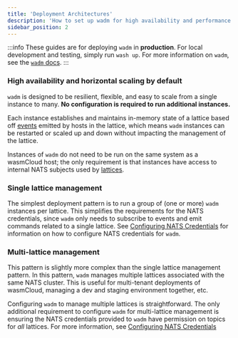 ```yaml
---
title: 'Deployment Architectures'
description: 'How to set up wadm for high availability and performance'
sidebar_position: 2
---
```


<head>
  <meta name="robots" content="noindex" />
</head>

:::info
These guides are for deploying `wadm` in **production**. For local development and testing, simply run `wash up`. For more information on `wadm`, see the [`wadm` docs](/docs/0.82/category/declarative-application-deployment-wadm).
:::

### High availability and horizontal scaling by default

`wadm` is designed to be resilient, flexible, and easy to scale from a single instance to many. **No configuration is required to run additional instances.**

Each instance establishes and maintains in-memory state of a lattice based off [events](/docs/0.82/reference/cloud-event-list) emitted by hosts in the lattice, which means `wadm` instances can be restarted or scaled up and down without impacting the management of the lattice.

Instances of `wadm` do not need to be run on the same system as a wasmCloud host; the only requirement is that instances have access to internal NATS subjects used by [lattices](/docs/0.82/concepts/lattice).

### Single lattice management

The simplest deployment pattern is to run a group of (one or more) `wadm` instances per lattice. This simplifies the requirements for the NATS credentials, since `wadm` only needs to subscribe to events and emit commands related to a single lattice. See [Configuring NATS Credentials](/docs/0.82/deployment/wadm/nats-credentials) for information on how to configure NATS credentials for `wadm`.

### Multi-lattice management

This pattern is slightly more complex than the single lattice management pattern. In this pattern, `wadm` manages multiple lattices associated with the same NATS cluster. This is useful for multi-tenant deployments of wasmCloud, managing a dev and staging environment together, etc.

Configuring `wadm` to manage multiple lattices is straightforward. The only additional requirement to configure `wadm` for multi-lattice management is ensuring the NATS credentials provided to `wadm` have permission on topics for _all_ lattices. For more information, see [Configuring NATS Credentials](/docs/0.82/deployment/wadm/nats-credentials)
